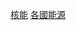 {{portal box|能源|核技术}}
{{Commons category|Nuclear power by country}}
{{Categories by country|nocat}}

[[Category:核能|]]
[[Category:各國能源|]]